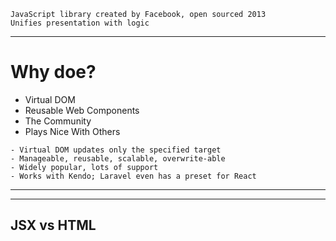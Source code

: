 

<Head>
    <title>React.js Basics</title>
</Head>

<ReactLogo />

```notes
JavaScript library created by Facebook, open sourced 2013
Unifies presentation with logic
```

---


# Why doe?

<ul>
    <Appear>
        <li>Virtual DOM</li>
        <li>Reusable Web Components</li>
        <li>The Community</li>
        <li>Plays Nice With Others</li>
    </Appear>
</ul>

```notes
- Virtual DOM updates only the specified target
- Manageable, reusable, scalable, overwrite-able
- Widely popular, lots of support
- Works with Kendo; Laravel even has a preset for React
```

---


<Survey />

---


## JSX vs HTML

<ul>
    <Appear>
        <span><JS /></span>
        <span><JSX /></span>
    </Appear>
</ul>